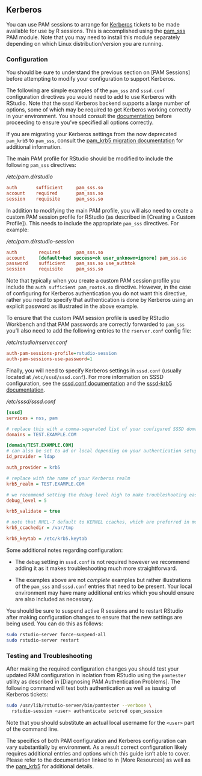 ## Kerberos {.pro-header}

You can use PAM sessions to arrange for [Kerberos](https://en.wikipedia.org/wiki/Kerberos_\(protocol\)) tickets to be made available for use by R sessions. This is accomplished using the [pam_sss](https://linux.die.net/man/8/pam_sss) PAM module. Note that you may need to install this module separately depending on which Linux distribution/version you are running.

### Configuration

::: {.callout-note}
You should be sure to understand the previous section on [PAM Sessions] before attempting to modify your configuration to support Kerberos.
:::


The following are simple examples of the `pam_sss` and `sssd.conf` configuration directives you would need to add to use Kerberos with RStudio. Note that the sssd Kerberos backend supports a large number of options, some of which may be required to get Kerberos working correctly in your environment. You should consult the [documentation](https://linux.die.net/man/5/sssd-krb5) before proceeding to ensure you've specified all options correctly.

::: {.callout-important}
If you are migrating your Kerberos settings from the now deprecated `pam_krb5` to `pam_sss`, consult the [pam_krb5 migration documentation](https://sssd.io/docs/users/pam_krb5_migration.html) for additional information.
:::


The main PAM profile for RStudio should be modified to include the following `pam_sss` directives:

*/etc/pam.d/rstudio*

```ini
auth       sufficient     pam_sss.so
account    required       pam_sss.so
session    requisite      pam_sss.so
```

In addition to modifying the main PAM profile, you will also need to create a custom PAM session profile for RStudio (as described in [Creating a Custom Profile]). This needs to include the appropriate `pam_sss` directives. For example:

*/etc/pam.d/rstudio-session*

```ini
auth        required      pam_sss.so
account     [default=bad success=ok user_unknown=ignore] pam_sss.so
password    sufficient    pam_sss.so use_authtok
session     requisite     pam_sss.so
```

Note that typically when you create a custom PAM session profile you include the `auth sufficient pam_rootok.so` directive. However, in the case of configuring for Kerberos authentication you do not want this directive, rather you need to specify that authentication is done by Kerberos using an explicit password as illustrated in the above example.

To ensure that the custom PAM session profile is used by RStudio Workbench and that PAM passwords are correctly forwarded to `pam_sss` you'll also need to add the following entries to the `rserver.conf` config file:

*/etc/rstudio/rserver.conf*

```ini
auth-pam-sessions-profile=rstudio-session
auth-pam-sessions-use-password=1
```

Finally, you will need to specify Kerberos settings in `sssd.conf` (usually located at `/etc/sssd/sssd.conf`). For more information on SSSD configuration, see the [sssd.conf documentation](https://linux.die.net/man/5/sssd.conf) and the [sssd-krb5 documentation](https://linux.die.net/man/5/sssd-krb5).

*/etc/sssd/sssd.conf*

```ini
[sssd]
services = nss, pam

# replace this with a comma-separated list of your configured SSSD domains
domains = TEST.EXAMPLE.COM

[domain/TEST.EXAMPLE.COM]
# can also be set to ad or local depending on your authentication setup
id_provider = ldap

auth_provider = krb5

# replace with the name of your Kerberos realm
krb5_realm = TEST.EXAMPLE.COM

# we recommend setting the debug level high to make troubleshooting easier
debug_level = 5

krb5_validate = true

# note that RHEL-7 default to KERNEL ccaches, which are preferred in most cases to FILE
krb5_ccachedir = /var/tmp

krb5_keytab = /etc/krb5.keytab
```

Some additional notes regarding configuration:

- The `debug` setting in `sssd.conf` is not required however we recommend adding it as it makes troubleshooting much more straightforward.

- The examples above are not *complete* examples but rather illustrations of the `pam_sss` and `sssd.conf` entries that need to be present. Your local environment may have many additional entries which you should ensure are also included as necessary.

You should be sure to suspend active R sessions and to restart RStudio after making configuration changes to ensure that the new settings are being used. You can do this as follows:

```bash
sudo rstudio-server force-suspend-all
sudo rstudio-server restart
```

### Testing and Troubleshooting

After making the required configuration changes you should test your updated PAM configuration in isolation from RStudio using the `pamtester` utility as described in [Diagnosing PAM Authentication Problems]. The following command will test both authentication as well as issuing of Kerberos tickets:

```bash
sudo /usr/lib/rstudio-server/bin/pamtester --verbose \
  rstudio-session <user> authenticate setcred open_session
```

Note that you should substitute an actual local username for the `<user>` part of the command line.

The specifics of both PAM configuration and Kerberos configuration can vary substantially by environment. As a result correct configuration likely requires additional entries and options which this guide isn't able to cover. Please refer to the documentation linked to in [More Resources] as well as the [pam_krb5](http://www.eyrie.org/~eagle/software/pam-krb5/pam-krb5.html) for additional details.


